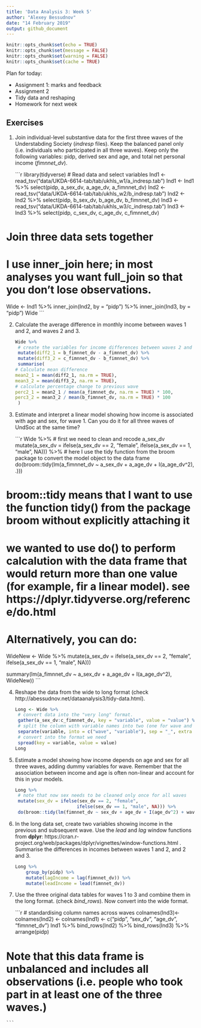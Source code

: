 ```yaml
---
title: 'Data Analysis 3: Week 5'
author: "Alexey Bessudnov"
date: "14 February 2019"
output: github_document
---
```


```r
knitr::opts_chunk$set(echo = TRUE)
knitr::opts_chunk$set(message = FALSE)
knitr::opts_chunk$set(warning = FALSE)
knitr::opts_chunk$set(cache = TRUE)

```
Plan for today:

- Assignment 1: marks and feedback
- Assignment 2
- Tidy data and reshaping
- Homework for next week

## Exercises

1. Join individual-level substantive data for the first three waves of the Understabding Society (*indresp* files). Keep the balanced panel only (i.e. individuals who participated in all three waves). Keep only the following variables: pidp, derived sex and age, and total net personal income (*fimnnet_dv*).

    ```r
library(tidyverse)
# Read data and select variables
Ind1 <- read_tsv("data/UKDA-6614-tab/tab/ukhls_w1/a_indresp.tab")
Ind1 <- Ind1 %>%
  select(pidp, a_sex_dv, a_age_dv, a_fimnnet_dv)
Ind2 <- read_tsv("data/UKDA-6614-tab/tab/ukhls_w2/b_indresp.tab")
Ind2 <- Ind2 %>%
  select(pidp, b_sex_dv, b_age_dv, b_fimnnet_dv)
Ind3 <- read_tsv("data/UKDA-6614-tab/tab/ukhls_w3/c_indresp.tab")
Ind3 <- Ind3 %>%
  select(pidp, c_sex_dv, c_age_dv, c_fimnnet_dv)

# Join three data sets together
# I use inner_join here; in most analyses you want full_join so that you don't lose observations.
Wide <- Ind1 %>%
  inner_join(Ind2, by = "pidp") %>%
  inner_join(Ind3, by = "pidp")
Wide
    ```

2. Calculate the average difference in monthly income between waves 1 and 2, and waves 2 and 3.

    ```r
Wide %>%
  # create the variables for income differences between waves 2 and 1, and 3 and 2.
  mutate(diff2_1 = b_fimnnet_dv - a_fimnnet_dv) %>%
  mutate(diff3_2 = c_fimnnet_dv - b_fimnnet_dv) %>%
  summarise(
    # Calculate mean difference
    mean2_1 = mean(diff2_1, na.rm = TRUE),
    mean3_2 = mean(diff3_2, na.rm = TRUE),
    # calculate percentage change to previous wave
    perc2_1 = mean2_1 / mean(a_fimnnet_dv, na.rm = TRUE) * 100,
    perc3_2 = mean3_2 / mean(b_fimnnet_dv, na.rm = TRUE) * 100
  )

    ```

3. Estimate and interpret a linear model showing how income is associated with age and sex, for wave 1. Can you do it for all three waves of UndSoc at the same time?

    ```r
Wide %>%
  # first we need to clean and recode a_sex_dv
  mutate(a_sex_dv = ifelse(a_sex_dv == 2, "female",
                           ifelse(a_sex_dv == 1, "male", NA))) %>%
  # here I use the tidy function from the broom package to convert the model object to the data frame
  do(broom::tidy(lm(a_fimnnet_dv ~ a_sex_dv + a_age_dv + I(a_age_dv^2), .)))

# broom::tidy means that I want to use the function tidy() from the package broom without explicitly attaching it 
# we wanted to use do() to perform calcalution with the data frame that would return more than one value (for example, fir a linear model). see https://dplyr.tidyverse.org/reference/do.html
    
# Alternatively, you can do:

WideNew <-  Wide %>%
  mutate(a_sex_dv = ifelse(a_sex_dv == 2, "female",
                           ifelse(a_sex_dv == 1, "male", NA)))

summary(lm(a_fimnnet_dv ~ a_sex_dv + a_age_dv + I(a_age_dv^2), WideNew))
    ```

4. Reshape the data from the wide to long format (check http://abessudnov.net/dataanalysis3/tidy-data.html).

    ```r
Long <- Wide %>%
  # convert data into the "very long" format.
  gather(a_sex_dv:c_fimnnet_dv, key = "variable", value = "value") %>%
  # split the column with variable names into two (one for wave and one for fgeneric variable name)
  separate(variable, into = c("wave", "variable"), sep = "_", extra = "merge") %>%
  # convert into the format we need
  spread(key = variable, value = value)
Long

    ```

5. Estimate a model showing how income depends on age and sex for all three waves, adding dummy variables for wave. Remember that the association between income and age is often non-linear and account for this in your models.

    ```r
Long %>%
  # note that now sex needs to be cleaned only once for all waves
  mutate(sex_dv = ifelse(sex_dv == 2, "female",
                           ifelse(sex_dv == 1, "male", NA))) %>%
  do(broom::tidy(lm(fimnnet_dv ~ sex_dv + age_dv + I(age_dv^2) + wave, .)))

    ```

6. In the long data set, create two variables showing income in the previous and subsequent wave. Use the *lead* and *lag* window functions from **dplyr**: https://cran.r-project.org/web/packages/dplyr/vignettes/window-functions.html . Summarise the differences in incomes between waves 1 and 2, and 2 and 3.

    ```r
Long %>%
        group_by(pidp) %>%
        mutate(lagIncome = lag(fimnnet_dv)) %>%
        mutate(leadIncome = lead(fimnnet_dv))
    ```


7. Use the three original data tables for waves 1 to 3 and combine them in the long format. (check *bind_rows*). Now convert into the wide format. 

    ```r
# standardising column names across waves
colnames(Ind3)<- colnames(Ind2) <- colnames(Ind1) <- c("pidp", "sex_dv", "age_dv", "fimnnet_dv")
Ind1 %>%
        bind_rows(Ind2) %>%
        bind_rows(Ind3) %>%
        arrange(pidp)

# Note that this data frame is unbalanced and includes all observations (i.e. people who took part in at least one of the three waves.)
    ```
